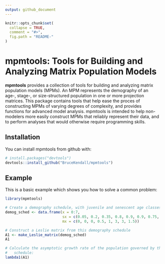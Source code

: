 ```yaml
---
output: github_document
---
```


<!-- README.md is generated from README.Rmd. Please edit that file -->

```r
knitr::opts_chunk$set(
  collapse = TRUE,
  comment = "#>",
  fig.path = "README-"
)
```

# mpmtools: Tools for Building and Analyzing Matrix Population Models 

**mpmtools** provides a collection of tools for building and analyzing matrix population models
    (MPMs). An MPM represents the demography of an age-, stage-, or size-structured
    population in one or more projection matrices. This package contains tools that
    help ease the proces of constructing MPMs of varying degrees of complexity, and
    provides functions for advanced model analysis. mpmtools is intended to help 
    non-modelers more easily construct MPMs that reliably represent their data, and to
    perform analyses that would otherwise require programming skills.

## Installation

You can install mpmtools from github with:

```r
# install.packages("devtools")
devtools::install_github("BruceKendall/mpmtools")
```

## Example

This is a basic example which shows you how to solve a common problem:

```r
library(mpmtools)

# Create a demography schedule, with juvenile and senescent age classes
demog_sched <- data.frame(x = 0:7,
                          sx = c(0.05, 0.2, 0.35, 0.8, 0.9, 0.9, 0.75, 0.4),
                          mx = c(0, 0, 0, 0.5, 1, 3, 3, 1.5))

# Construct a Leslie matrix from this demography schedule
A1 <- make_Leslie_matrix(demog_sched)
A1

# Calculate the asymptotic growth rate of the population governed by this demography
#   schedule:
lambda1(A1)
```
